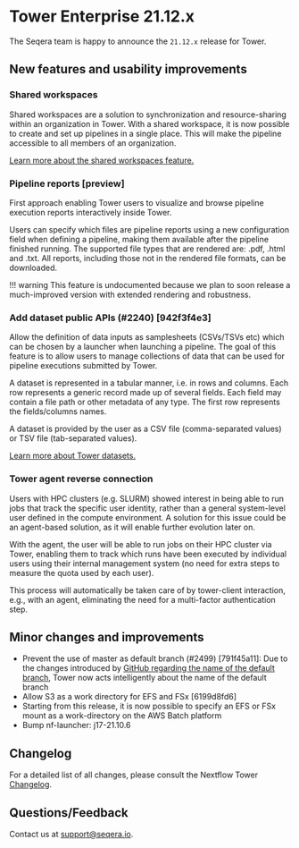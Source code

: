 
# Tower Enterprise 21.12.x

The Seqera team is happy to announce the `21.12.x` release for Tower.

## New features and usability improvements

### Shared workspaces

Shared workspaces are a solution to synchronization and resource-sharing within an organization in Tower. With a shared workspace, it is now possible to create and set up pipelines in a single place. This will make the pipeline accessible to all members of an organization.

[Learn more about the shared workspaces feature.](https://docs.seqera.io/platform/23.3.0/orgs-and-teams/shared-workspaces/)

### Pipeline reports [preview]

First approach enabling Tower users to visualize and browse pipeline execution reports interactively inside Tower.

Users can specify which files are pipeline reports using a new configuration field when defining a pipeline, making them available after the pipeline finished running. The supported file types that are rendered are: .pdf, .html and .txt. All reports, including those not in the rendered file formats, can be downloaded.

!!! warning
    This feature is undocumented because we plan to soon release a much-improved version with extended rendering and robustness.

### Add dataset public APIs (#2240) [942f3f4e3]

Allow the definition of data inputs as samplesheets (CSVs/TSVs etc) which can be chosen by a launcher when launching a pipeline. The goal of this feature is to allow users to manage collections of data that can be used for pipeline executions submitted by Tower.

A dataset is represented in a tabular manner, i.e. in rows and columns. Each row represents a generic record made up of several fields. Each field may contain a file path or other metadata of any type. The first row represents the fields/columns names.

A dataset is provided by the user as a CSV file (comma-separated values) or TSV file (tab-separated values).

[Learn more about Tower datasets.](https://www.seqera.io/blog/introducing-tower-datasets/)

### Tower agent reverse connection

Users with HPC clusters (e.g. SLURM) showed interest in being able to run jobs that track the specific user identity, rather than a general system-level user defined in the compute environment. A solution for this issue could be an agent-based solution, as it will enable further evolution later on.

With the agent, the user will be able to run jobs on their HPC cluster via Tower, enabling them to track which runs have been executed by individual users using their internal management system (no need for extra steps to measure the quota used by each user).

This process will automatically be taken care of by tower-client interaction, e.g., with an agent, eliminating the need for a multi-factor authentication step.

## Minor changes and improvements

- Prevent the use of master as default branch (#2499) [791f45a11]: Due to the changes introduced by [GitHub regarding the name of the default branch](https://github.com/github/renaming/), Tower now acts intelligently about the name of the default branch
- Allow S3 as a work directory for EFS and FSx [6199d8fd6]
- Starting from this release, it is now possible to specify an EFS or FSx mount as a work-directory on the AWS Batch platform
- Bump nf-launcher: j17-21.10.6

## Changelog

For a detailed list of all changes, please consult the Nextflow Tower [Changelog](./changelog.mdx).

## Questions/Feedback

Contact us at [support@seqera.io](mailto:support@seqera.io).
